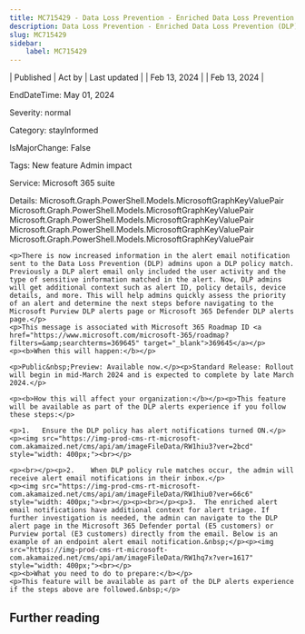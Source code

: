 ```yaml
---
title: MC715429 - Data Loss Prevention - Enriched Data Loss Prevention (DLP) alert email notifications for DLP admins
description: Data Loss Prevention - Enriched Data Loss Prevention (DLP) alert email notifications for DLP admins
slug: MC715429
sidebar:
    label: MC715429
---
```



| Published | Act by | Last updated |
| Feb 13, 2024 |  | Feb 13, 2024 |

EndDateTime: May 01, 2024

Severity: normal

Category: stayInformed

IsMajorChange: False

Tags: New feature Admin impact

Service: Microsoft 365 suite

Details: Microsoft.Graph.PowerShell.Models.MicrosoftGraphKeyValuePair Microsoft.Graph.PowerShell.Models.MicrosoftGraphKeyValuePair Microsoft.Graph.PowerShell.Models.MicrosoftGraphKeyValuePair Microsoft.Graph.PowerShell.Models.MicrosoftGraphKeyValuePair Microsoft.Graph.PowerShell.Models.MicrosoftGraphKeyValuePair

```
<p>There is now increased information in the alert email notification sent to the Data Loss Prevention (DLP) admins upon a DLP policy match. Previously a DLP alert email only included the user activity and the type of sensitive information matched in the alert. Now, DLP admins will get additional context such as alert ID, policy details, device details, and more. This will help admins quickly assess the priority of an alert and determine the next steps before navigating to the Microsoft Purview DLP alerts page or Microsoft 365 Defender DLP alerts page.</p>
<p>This message is associated with Microsoft 365 Roadmap ID <a href="https://www.microsoft.com/microsoft-365/roadmap?filters=&amp;searchterms=369645" target="_blank">369645</a></p>
<p><b>When this will happen:</b></p>

<p>Public&nbsp;Preview: Available now.</p><p>Standard Release: Rollout will begin in mid-March 2024 and is expected to complete by late March 2024.</p>

<p><b>How this will affect your organization:</b></p><p>This feature will be available as part of the DLP alerts experience if you follow these steps:</p>

<p>1.	Ensure the DLP policy has alert notifications turned ON.</p><p><img src="https://img-prod-cms-rt-microsoft-com.akamaized.net/cms/api/am/imageFileData/RW1hiu3?ver=2bcd" style="width: 400px;"><br></p>

<p><br></p><p>2.	When DLP policy rule matches occur, the admin will receive alert email notifications in their inbox.</p>
<p><img src="https://img-prod-cms-rt-microsoft-com.akamaized.net/cms/api/am/imageFileData/RW1hiu0?ver=66c6" style="width: 400px;"><br></p><p><br></p><p>3.	The enriched alert email notifications have additional context for alert triage. If further investigation is needed, the admin can navigate to the DLP alert page in the Microsoft 365 Defender portal (E5 customers) or Purview portal (E3 customers) directly from the email. Below is an example of an endpoint alert email notification.&nbsp;</p><p><img src="https://img-prod-cms-rt-microsoft-com.akamaized.net/cms/api/am/imageFileData/RW1hq7x?ver=1617" style="width: 400px;"><br></p>
<p><b>What you need to do to prepare:</b></p>
<p>This feature will be available as part of the DLP alerts experience if the steps above are followed.&nbsp;</p>
```

## Further reading
